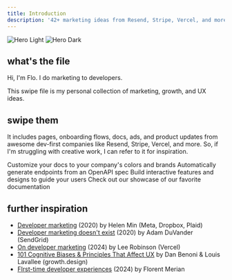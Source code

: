 ```yaml
---
title: Introduction
description: '42+ marketing ideas from Resend, Stripe, Vercel, and more.'
---
```


<img
  className="block dark:hidden"
  src="/images/hero-light.svg"
  alt="Hero Light"
/>
<img
  className="hidden dark:block"
  src="/images/hero-dark.svg"
  alt="Hero Dark"
/>

## what's the file

Hi, I'm Flo. I do marketing to developers.

This swipe file is my personal collection of marketing, growth, and UX ideas.

## swipe them

It includes pages, onboarding flows, docs, ads, and product updates from awesome dev-first companies like Resend, Stripe, Vercel, and more. So, if I'm struggling with creative work, I can refer to it for inspiration.

<CardGroup cols={2}>
  <Card
    title="Customize Style"
    icon="palette"
    href="https://mintlify.com/docs/settings/global"
  >
    Customize your docs to your company's colors and brands
  </Card>
  <Card
    title="Reference APIs"
    icon="code"
    href="https://mintlify.com/docs/api-playground/openapi"
  >
    Automatically generate endpoints from an OpenAPI spec
  </Card>
  <Card
    title="Add Components"
    icon="screwdriver-wrench"
    href="https://mintlify.com/docs/components/accordion"
  >
    Build interactive features and designs to guide your users
  </Card>
  <Card
    title="Get Inspiration"
    icon="stars"
    href="https://mintlify.com/showcase"
  >
    Check out our showcase of our favorite documentation
  </Card>
</CardGroup>

## further inspiration

- [Developer marketing](https://helenmin.com/blog/marketing-to-developers) (2020) by Helen Min (Meta, Dropbox, Plaid)
- [Developer marketing doesn't exist](https://everydeveloper.com/developer-marketing/book/) (2020) by Adam DuVander (SendGrid)
- [On developer marketing](https://leerob.io/blog/developer-marketing) (2024) by Lee Robinson (Vercel)
- [101 Cognitive Biases & Principles That Affect UX](https://growth.design/psychology) by Dan Benoni & Louis Lavallee (growth.design)
- [FIrst-time developer experiences](https://read.cv/fmerian/dx) (2024) by Florent Merian
